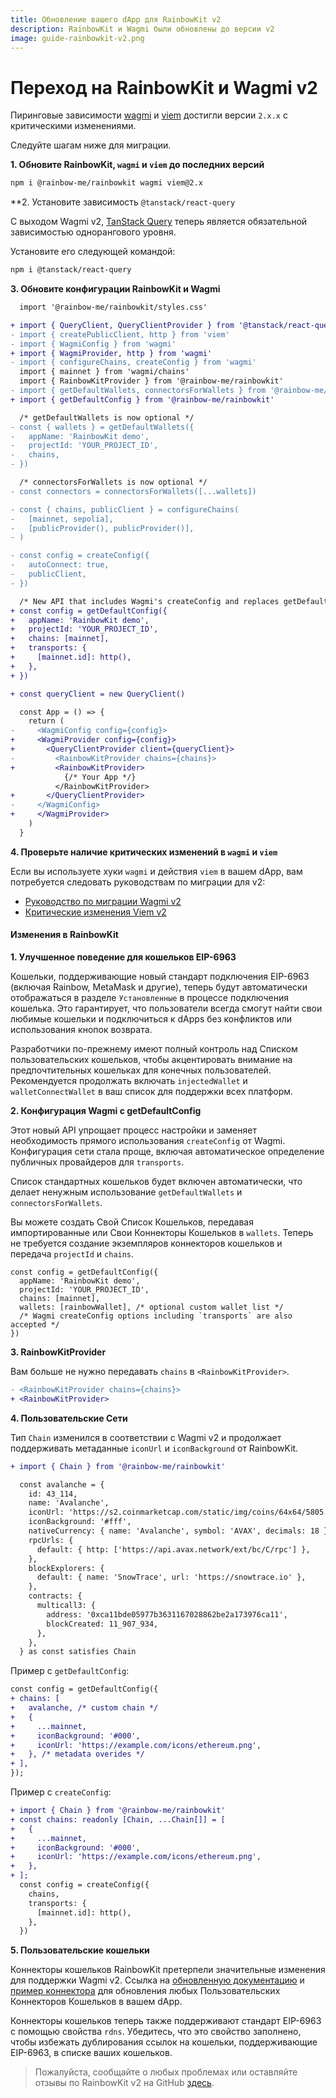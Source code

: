 ```yaml
---
title: Обновление вашего dApp для RainbowKit v2
description: RainbowKit и Wagmi были обновлены до версии v2
image: guide-rainbowkit-v2.png
---
```


# Переход на RainbowKit и Wagmi v2

Пиринговые зависимости [wagmi](https://wagmi.sh) и [viem](https://viem.sh) достигли версии `2.x.x` с критическими изменениями.

Следуйте шагам ниже для миграции.

**1. Обновите RainbowKit, `wagmi` и `viem` до последних версий**

```bash
npm i @rainbow-me/rainbowkit wagmi viem@2.x
```

\*\*2. Установите зависимость `@tanstack/react-query`

С выходом Wagmi v2, [TanStack Query](https://tanstack.com/query/v5/docs/react/overview) теперь является обязательной зависимостью однорангового уровня.

Установите его следующей командой:

```bash
npm i @tanstack/react-query
```

**3. Обновите конфигурации RainbowKit и Wagmi**

```diff
  import '@rainbow-me/rainbowkit/styles.css'

+ import { QueryClient, QueryClientProvider } from '@tanstack/react-query'
- import { createPublicClient, http } from 'viem'
- import { WagmiConfig } from 'wagmi'
+ import { WagmiProvider, http } from 'wagmi'
- import { configureChains, createConfig } from 'wagmi'
  import { mainnet } from 'wagmi/chains'
  import { RainbowKitProvider } from '@rainbow-me/rainbowkit'
- import { getDefaultWallets, connectorsForWallets } from '@rainbow-me/rainbowkit'
+ import { getDefaultConfig } from '@rainbow-me/rainbowkit'

  /* getDefaultWallets is now optional */
- const { wallets } = getDefaultWallets({
-   appName: 'RainbowKit demo',
-   projectId: 'YOUR_PROJECT_ID',
-   chains,
- })

  /* connectorsForWallets is now optional */
- const connectors = connectorsForWallets([...wallets])

- const { chains, publicClient } = configureChains( 
-   [mainnet, sepolia], 
-   [publicProvider(), publicProvider()],
- )

- const config = createConfig({
-   autoConnect: true,
-   publicClient,
- })

  /* New API that includes Wagmi's createConfig and replaces getDefaultWallets and connectorsForWallets */
+ const config = getDefaultConfig({
+   appName: 'RainbowKit demo',
+   projectId: 'YOUR_PROJECT_ID',
+   chains: [mainnet],
+   transports: {
+     [mainnet.id]: http(),
+   },
+ })

+ const queryClient = new QueryClient()

  const App = () => {
    return (
-     <WagmiConfig config={config}>
+     <WagmiProvider config={config}>
+       <QueryClientProvider client={queryClient}>
-         <RainbowKitProvider chains={chains}>
+         <RainbowKitProvider>
            {/* Your App */}
          </RainbowKitProvider>
+       </QueryClientProvider>
-     </WagmiConfig>
+     </WagmiProvider>
    )
  }
```

**4. Проверьте наличие критических изменений в `wagmi` и `viem`**

Если вы используете хуки `wagmi` и действия `viem` в вашем dApp, вам потребуется следовать руководствам по миграции для v2:

- [Руководство по миграции Wagmi v2](https://wagmi.sh/react/guides/migrate-from-v1-to-v2)
- [Критические изменения Viem v2](https://viem.sh/docs/migration-guide.html#_2-x-x-breaking-changes)

#### Изменения в RainbowKit

**1. Улучшенное поведение для кошельков EIP-6963**

Кошельки, поддерживающие новый стандарт подключения EIP-6963 (включая Rainbow, MetaMask и другие), теперь будут автоматически отображаться в разделе `Установленные` в процессе подключения кошелька. Это гарантирует, что пользователи всегда смогут найти свои любимые кошельки и подключиться к dApps без конфликтов или использования кнопок возврата.

Разработчики по-прежнему имеют полный контроль над Списком пользовательских кошельков, чтобы акцентировать внимание на предпочтительных кошельках для конечных пользователей. Рекомендуется продолжать включать `injectedWallet` и `walletConnectWallet` в ваш список для поддержки всех платформ.

**2. Конфигурация Wagmi с getDefaultConfig**

Этот новый API упрощает процесс настройки и заменяет необходимость прямого использования `createConfig` от Wagmi. Конфигурация сети стала проще, включая автоматическое определение публичных провайдеров для `transports`.

Список стандартных кошельков будет включен автоматически, что делает ненужным использование `getDefaultWallets` и `connectorsForWallets`.

Вы можете создать Свой Список Кошельков, передавая импортированные или Свои Коннекторы Кошельков в `wallets`. Теперь не требуется создание экземпляров коннекторов кошельков и передача `projectId` и `chains`.

```
const config = getDefaultConfig({
  appName: 'RainbowKit demo',
  projectId: 'YOUR_PROJECT_ID',
  chains: [mainnet],
  wallets: [rainbowWallet], /* optional custom wallet list */
  /* Wagmi createConfig options including `transports` are also accepted */
})
```

**3. RainbowKitProvider**

Вам больше не нужно передавать `chains` в `<RainbowKitProvider>`.

```diff
- <RainbowKitProvider chains={chains}>
+ <RainbowKitProvider>
```

**4. Пользовательские Сети**

Тип `Chain` изменился в соответствии с Wagmi v2 и продолжает поддерживать метаданные `iconUrl` и `iconBackground` от RainbowKit.

```diff
+ import { Chain } from '@rainbow-me/rainbowkit'

  const avalanche = {
    id: 43_114,
    name: 'Avalanche',
    iconUrl: 'https://s2.coinmarketcap.com/static/img/coins/64x64/5805.png',
    iconBackground: '#fff',
    nativeCurrency: { name: 'Avalanche', symbol: 'AVAX', decimals: 18 },
    rpcUrls: {
      default: { http: ['https://api.avax.network/ext/bc/C/rpc'] },
    },
    blockExplorers: {
      default: { name: 'SnowTrace', url: 'https://snowtrace.io' },
    },
    contracts: {
      multicall3: {
        address: '0xca11bde05977b3631167028862be2a173976ca11',
        blockCreated: 11_907_934,
      },
    },
  } as const satisfies Chain
```

Пример с `getDefaultConfig`:

```diff
const config = getDefaultConfig({
+ chains: [
+   avalanche, /* custom chain */
+   {
+     ...mainnet,
+     iconBackground: '#000',
+     iconUrl: 'https://example.com/icons/ethereum.png',
+   }, /* metadata overides */
+ ],
});
```

Пример с `createConfig`:

```diff
+ import { Chain } from '@rainbow-me/rainbowkit'
+ const chains: readonly [Chain, ...Chain[]] = [
+   {
+     ...mainnet,
+     iconBackground: '#000',
+     iconUrl: 'https://example.com/icons/ethereum.png',
+   },
+ ];
  const config = createConfig({
    chains,
    transports: {
      [mainnet.id]: http(),
    },
  })
```

**5. Пользовательские кошельки**

Коннекторы кошельков RainbowKit претерпели значительные изменения для поддержки Wagmi v2. Ссылка на [обновленную документацию](https://www.rainbowkit.com/docs/custom-wallets) и [пример коннектора](packages/rainbowkit/src/wallets/walletConnectors/rainbowWallet/rainbowWallet.ts) для обновления любых Пользовательских Коннекторов Кошельков в вашем dApp.

Коннекторы кошельков теперь также поддерживают стандарт EIP-6963 с помощью свойства `rdns`. Убедитесь, что это свойство заполнено, чтобы избежать дублирования ссылок на кошельки, поддерживающие EIP-6963, в списке ваших кошельков.

> Пожалуйста, сообщайте о любых проблемах или оставляйте отзывы по RainbowKit v2 на GitHub [здесь](https://github.com/rainbow-me/rainbowkit/issues/new/choose).
